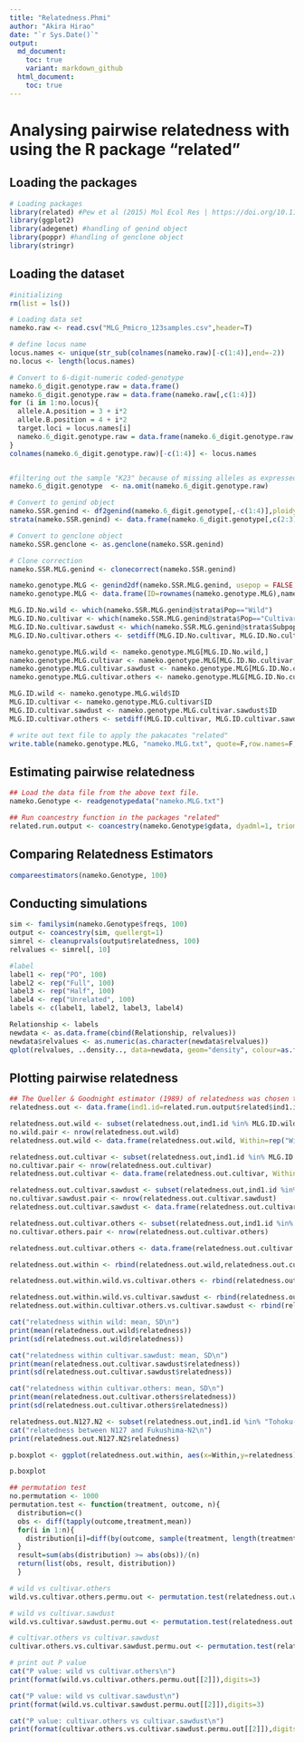 ```yaml
---
title: "Relatedness.Phmi"
author: "Akira Hirao"
date: "`r Sys.Date()`"
output: 
  md_document:
    toc: true
    variant: markdown_github
  html_document:
    toc: true
---
```


# Analysing pairwise relatedness with using the R package "related" 

## Loading the packages

```r
# Loading packages
library(related) #Pew et al (2015) Mol Ecol Res | https://doi.org/10.1111/1755-0998.12323
library(ggplot2)
library(adegenet) #handling of genind object
library(poppr) #handling of genclone object
library(stringr)
```

## Loading the dataset

```r
#initializing
rm(list = ls())

# Loading data set
nameko.raw <- read.csv("MLG_Pmicro_123samples.csv",header=T)

# define locus name
locus.names <- unique(str_sub(colnames(nameko.raw)[-c(1:4)],end=-2))
no.locus <- length(locus.names)

# Convert to 6-digit-numeric coded-genotype
nameko.6_digit.genotype.raw = data.frame()
nameko.6_digit.genotype.raw = data.frame(nameko.raw[,c(1:4)])
for (i in 1:no.locus){
  allele.A.position = 3 + i*2
  allele.B.position = 4 + i*2
  target.loci = locus.names[i]
  nameko.6_digit.genotype.raw = data.frame(nameko.6_digit.genotype.raw, target.loci = paste(formatC(nameko.raw[,allele.A.position],width=3, flag="0"),formatC(nameko.raw[,allele.B.position],width=3, flag="0"),sep=""))
}
colnames(nameko.6_digit.genotype.raw)[-c(1:4)] <- locus.names


#filtering out the sample "K23" because of missing alleles as expressed "NA"
nameko.6_digit.genotype  <- na.omit(nameko.6_digit.genotype.raw)

# Convert to genind object
nameko.SSR.genind <- df2genind(nameko.6_digit.genotype[,-c(1:4)],ploidy=2,ncode=3,ind.name=nameko.6_digit.genotype$ID,pop=nameko.6_digit.genotype$Pop)
strata(nameko.SSR.genind) <- data.frame(nameko.6_digit.genotype[,c(2:3)])

# Convert to genclone object
nameko.SSR.genclone <- as.genclone(nameko.SSR.genind)

# Clone correction
nameko.SSR.MLG.genind <- clonecorrect(nameko.SSR.genind)

nameko.genotype.MLG <- genind2df(nameko.SSR.MLG.genind, usepop = FALSE, oneColPerAll = TRUE)
nameko.genotype.MLG <- data.frame(ID=rownames(nameko.genotype.MLG),nameko.genotype.MLG)

MLG.ID.No.wild <- which(nameko.SSR.MLG.genind@strata$Pop=="Wild")
MLG.ID.No.cultivar <- which(nameko.SSR.MLG.genind@strata$Pop=="Cultivar")
MLG.ID.No.cultivar.sawdust <- which(nameko.SSR.MLG.genind@strata$Subpop=="Cultivar.sawdust")
MLG.ID.No.cultivar.others <- setdiff(MLG.ID.No.cultivar, MLG.ID.No.cultivar.sawdust)

nameko.genotype.MLG.wild <- nameko.genotype.MLG[MLG.ID.No.wild,]
nameko.genotype.MLG.cultivar <- nameko.genotype.MLG[MLG.ID.No.cultivar,]
nameko.genotype.MLG.cultivar.sawdust <- nameko.genotype.MLG[MLG.ID.No.cultivar.sawdust,]
nameko.genotype.MLG.cultivar.others <- nameko.genotype.MLG[MLG.ID.No.cultivar.others,]

MLG.ID.wild <- nameko.genotype.MLG.wild$ID
MLG.ID.cultivar <- nameko.genotype.MLG.cultivar$ID
MLG.ID.cultivar.sawdust <- nameko.genotype.MLG.cultivar.sawdust$ID
MLG.ID.cultivar.others <- setdiff(MLG.ID.cultivar, MLG.ID.cultivar.sawdust)

# write out text file to apply the pakacates "related"
write.table(nameko.genotype.MLG, "nameko.MLG.txt", quote=F,row.names=F,col.names=F, append=F)
```

## Estimating pairwise relatedness

```r
## Load the data file from the above text file.
nameko.Genotype <- readgenotypedata("nameko.MLG.txt")

## Run coancestry function in the packages "related"
related.run.output <- coancestry(nameko.Genotype$gdata, dyadml=1, trioml=1, lynchli=1, lynchrd=1, quellergt=1, ritland =1, wang=1)
```

## Comparing Relatedness Estimators

```r
compareestimators(nameko.Genotype, 100)
```

## Conducting simulations 

```r
sim <- familysim(nameko.Genotype$freqs, 100)
output <- coancestry(sim, quellergt=1)
simrel <- cleanuprvals(output$relatedness, 100)
relvalues <- simrel[, 10]

#label
label1 <- rep("PO", 100)
label2 <- rep("Full", 100)
label3 <- rep("Half", 100)
label4 <- rep("Unrelated", 100)
labels <- c(label1, label2, label3, label4)

Relationship <- labels
newdata <- as.data.frame(cbind(Relationship, relvalues))
newdata$relvalues <- as.numeric(as.character(newdata$relvalues))
qplot(relvalues, ..density.., data=newdata, geom="density", colour=as.factor(Relationship), xlab="Relatedness Value", ylab="Density")
```

## Plotting pairwise relatedness

```r
## The Queller & Goodnight estimator (1989) of relatedness was chosen to applied for the following analyses
relatedness.out <- data.frame(ind1.id=related.run.output$related$ind1.id, ind2.id=related.run.output$related$ind2.id, relatedness=related.run.output$related$quellergt)

relatedness.out.wild <- subset(relatedness.out,ind1.id %in% MLG.ID.wild & ind2.id %in% MLG.ID.wild)
no.wild.pair <- nrow(relatedness.out.wild)
relatedness.out.wild <- data.frame(relatedness.out.wild, Within=rep("Wild",no.wild.pair))

relatedness.out.cultivar <- subset(relatedness.out,ind1.id %in% MLG.ID.cultivar & ind2.id %in% MLG.ID.cultivar)
no.cultivar.pair <- nrow(relatedness.out.cultivar)
relatedness.out.cultivar <- data.frame(relatedness.out.cultivar, Within=rep("Cultivar",no.cultivar.pair))

relatedness.out.cultivar.sawdust <- subset(relatedness.out,ind1.id %in% MLG.ID.cultivar.sawdust & ind2.id %in% MLG.ID.cultivar.sawdust)
no.cultivar.sawdust.pair <- nrow(relatedness.out.cultivar.sawdust)
relatedness.out.cultivar.sawdust <- data.frame(relatedness.out.cultivar.sawdust, Within=rep("Cultivar.sawdust",no.cultivar.sawdust.pair))

relatedness.out.cultivar.others <- subset(relatedness.out,ind1.id %in% MLG.ID.cultivar.others & ind2.id %in% MLG.ID.cultivar.others)
no.cultivar.others.pair <- nrow(relatedness.out.cultivar.others)

relatedness.out.cultivar.others <- data.frame(relatedness.out.cultivar.others, Within=rep("Cultivar.others",no.cultivar.others.pair))

relatedness.out.within <- rbind(relatedness.out.wild,relatedness.out.cultivar.sawdust,relatedness.out.cultivar.others)

relatedness.out.within.wild.vs.cultivar.others <- rbind(relatedness.out.wild,relatedness.out.cultivar.others)

relatedness.out.within.wild.vs.cultivar.sawdust <- rbind(relatedness.out.wild,relatedness.out.cultivar.sawdust)
relatedness.out.within.cultivar.others.vs.cultivar.sawdust <- rbind(relatedness.out.cultivar.others,relatedness.out.cultivar.sawdust)

cat("relatedness within wild: mean, SD\n")
print(mean(relatedness.out.wild$relatedness))
print(sd(relatedness.out.wild$relatedness))

cat("relatedness within cultivar.sawdust: mean, SD\n")
print(mean(relatedness.out.cultivar.sawdust$relatedness))
print(sd(relatedness.out.cultivar.sawdust$relatedness))

cat("relatedness within cultivar.others: mean, SD\n")
print(mean(relatedness.out.cultivar.others$relatedness))
print(sd(relatedness.out.cultivar.others$relatedness))

relatedness.out.N127.N2 <- subset(relatedness.out,ind1.id %in% "Tohoku-N127" & ind2.id %in% "Fukushima-N2")
cat("relatedness between N127 and Fukushima-N2\n")
print(relatedness.out.N127.N2$relatedness)

p.boxplot <- ggplot(relatedness.out.within, aes(x=Within,y=relatedness)) + geom_boxplot() + xlab("") + ylab("Relatedness")

p.boxplot
```

```r
## permutation test
no.permutation <- 1000
permutation.test <- function(treatment, outcome, n){
  distribution=c()
  obs <- diff(tapply(outcome,treatment,mean))
  for(i in 1:n){
    distribution[i]=diff(by(outcome, sample(treatment, length(treatment), FALSE), mean))
  }
  result=sum(abs(distribution) >= abs(obs))/(n)
  return(list(obs, result, distribution))
  }

# wild vs cultivar.others
wild.vs.cultivar.others.permu.out <- permutation.test(relatedness.out.within.wild.vs.cultivar.others$Within, relatedness.out.within.wild.vs.cultivar.others$relatedness, no.permutation)

# wild vs cultivar.sawdust
wild.vs.cultivar.sawdust.permu.out <- permutation.test(relatedness.out.within.wild.vs.cultivar.sawdust$Within, relatedness.out.within.wild.vs.cultivar.sawdust$relatedness, no.permutation)

# cultivar.others vs cultivar.sawdust
cultivar.others.vs.cultivar.sawdust.permu.out <- permutation.test(relatedness.out.within.cultivar.others.vs.cultivar.sawdust$Within, relatedness.out.within.cultivar.others.vs.cultivar.sawdust$relatedness, no.permutation)

# print out P value
cat("P value: wild vs cultivar.others\n")
print(format(wild.vs.cultivar.others.permu.out[[2]]),digits=3)

cat("P value: wild vs cultivar.sawdust\n")
print(format(wild.vs.cultivar.sawdust.permu.out[[2]]),digits=3)

cat("P value: cultivar.others vs cultivar.sawdust\n")
print(format(cultivar.others.vs.cultivar.sawdust.permu.out[[2]]),digits=3)
```